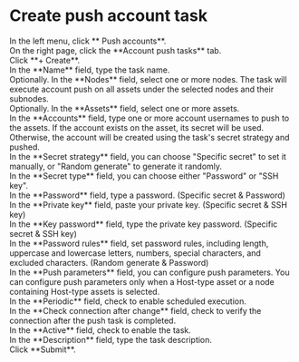 # Create push account task

<Steps>

<div>
<Nav name="pam" />
</div>

<div>
In the left menu, click **<Icon name="Push" /> Push accounts**.
</div>

<div>
On the right page, click the **Account push tasks** tab.
</div>

<div>
Click **+ Create**.
</div>

<div>
In the **Name** field, type the task name.
</div>

<div>
Optionally. In the **Nodes** field, select one or more nodes. The task will execute account push on all assets under the selected nodes and their subnodes.
</div>

<div>
Optionally. In the **Assets** field, select one or more assets.
</div>

<div>
In the **Accounts** field, type one or more account usernames to push to the assets.
<Alert type="note">
If the account exists on the asset, its secret will be used. Otherwise, the account will be created using the task's secret strategy and pushed.
</Alert>
</div>

<div>
In the **Secret strategy** field, you can choose "Specific secret" to set it manually, or "Random generate" to generate it randomly.
</div>

<div>
In the **Secret type** field, you can choose either "Password" or "SSH key".
</div>

<div>
In the **Password** field, type a password. (Specific secret & Password) 
</div>

<div>
In the **Private key** field, paste your private key. (Specific secret & SSH key)
</div>

<div>
In the **Key password** field, type the private key password. (Specific secret & SSH key)
</div>

<div>
In the **Password rules** field, set password rules, including length, uppercase and lowercase letters, numbers, special characters, and excluded characters. (Random generate & Password) 
</div>

<div>
In the **Push parameters** field, you can configure push parameters.
<Alert type="note">
You can configure push parameters only when a Host-type asset or a node containing Host-type assets is selected.
</Alert>
</div>

<div>
In the **Periodic** field, check to enable scheduled execution.
</div>

<div>
In the **Check connection after change** field, check to verify the connection after the push task is completed.
</div>

<div>
In the **Active** field, check to enable the task.
</div>

<div>
In the **Description** field, type the task description.
</div>
    
<div>
Click **Submit**.
</div>

</Steps>

